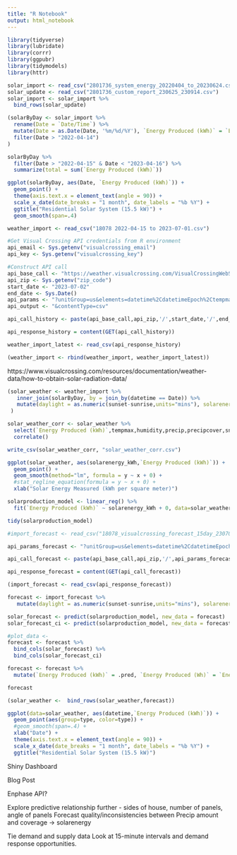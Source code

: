 ```yaml
---
title: "R Notebook"
output: html_notebook
---
```


```r
library(tidyverse)
library(lubridate)
library(corrr)
library(ggpubr)
library(tidymodels)
library(httr)
```

```r

solar_import <- read_csv("2801736_system_energy_20220404_to_20230624.csv")
solar_update <- read_csv("2801736_custom_report_230625_230914.csv")
solar_import <- solar_import %>% 
  bind_rows(solar_update)

(solarByDay <- solar_import %>% 
  rename(Date = `Date/Time`) %>% 
  mutate(Date = as.Date(Date, '%m/%d/%Y'), `Energy Produced (kWh)` = `Energy Produced (Wh)`/1000) %>% 
  filter(Date > "2022-04-14")
)

```


```r
solarByDay %>% 
  filter(Date > "2022-04-15" & Date < "2023-04-16") %>% 
  summarize(total = sum(`Energy Produced (kWh)`))

```


```r
ggplot(solarByDay, aes(Date, `Energy Produced (kWh)`)) +
  geom_point() + 
  theme(axis.text.x = element_text(angle = 90)) +
  scale_x_date(date_breaks = "1 month", date_labels = "%b %Y") +
  ggtitle("Residential Solar System (15.5 kW)") + 
  geom_smooth(span=.4) 

```


```r
weather_import <- read_csv("18078 2022-04-15 to 2023-07-01.csv")

#Get Visual Crossing API credentials from R environment
api_email <- Sys.getenv("visualcrossing_email")
api_key <- Sys.getenv("visualcrossing_key")

#Construct API call
api_base_call <- "https://weather.visualcrossing.com/VisualCrossingWebServices/rest/services/timeline/"
api_zip <- Sys.getenv("zip_code")
start_date <- "2023-07-02"
end_date <- Sys.Date()
api_params <- "?unitGroup=us&elements=datetime%2CdatetimeEpoch%2Ctempmax%2Ctempmin%2Ctemp%2Chumidity%2Cprecip%2Cprecipprob%2Cprecipcover%2Cpreciptype%2Csnow%2Csnowdepth%2Ccloudcover%2Cvisibility%2Csolarradiation%2Csolarenergy%2Cuvindex%2Csunrise%2Csunset&include=days&key="
api_output <- "&contentType=csv"

api_call_history <- paste(api_base_call,api_zip,'/',start_date,'/',end_date,api_params,api_key,api_output, sep='')

api_response_history = content(GET(api_call_history))

weather_import_latest <- read_csv(api_response_history)

(weather_import <- rbind(weather_import, weather_import_latest))

```

https://www.visualcrossing.com/resources/documentation/weather-data/how-to-obtain-solar-radiation-data/

```r

(solar_weather <- weather_import %>% 
   inner_join(solarByDay, by = join_by(datetime == Date)) %>% 
   mutate(daylight = as.numeric(sunset-sunrise,units="mins"), solarenergy_kWh = solarenergy/3.6, type = "Historical")
 )

solar_weather_corr <- solar_weather %>% 
  select(`Energy Produced (kWh)`,tempmax,humidity,precip,precipcover,snow,snowdepth,cloudcover,visibility,solarradiation,,solarenergy,uvindex,daylight) %>% 
  correlate()

write_csv(solar_weather_corr, "solar_weather_corr.csv")

ggplot(solar_weather, aes(solarenergy_kWh,`Energy Produced (kWh)`)) +
  geom_point() +
  geom_smooth(method="lm", formula = y ~ x + 0) +
  #stat_regline_equation(formula = y ~ x + 0) +
  xlab("Solar Energy Measured (kWh per square meter)") 

```

```r

solarproduction_model <- linear_reg() %>% 
  fit(`Energy Produced (kWh)` ~ solarenergy_kWh + 0, data=solar_weather)

tidy(solarproduction_model)
```

```r
#import_forecast <- read_csv("18078_visualcrossing_forecast_15day_230702.csv")

api_params_forecast <- "?unitGroup=us&elements=datetime%2CdatetimeEpoch%2Ctempmax%2Ctempmin%2Ctemp%2Chumidity%2Cprecip%2Cprecipprob%2Cprecipcover%2Cpreciptype%2Csnow%2Csnowdepth%2Ccloudcover%2Cvisibility%2Csolarradiation%2Csolarenergy%2Cuvindex%2Csunrise%2Csunset&include=days&key="

api_call_forecast <- paste(api_base_call,api_zip,'/',api_params_forecast,api_key,api_output, sep='')

api_response_forecast = content(GET(api_call_forecast))

(import_forecast <- read_csv(api_response_forecast))

forecast <- import_forecast %>%  
   mutate(daylight = as.numeric(sunset-sunrise,units="mins"), solarenergy_kWh = solarenergy/3.6, type = "Forecast")

solar_forecast <- predict(solarproduction_model, new_data = forecast) 
solar_forecast_ci <- predict(solarproduction_model, new_data = forecast, type="conf_int")

#plot_data <- 
forecast <- forecast %>% 
  bind_cols(solar_forecast) %>% 
  bind_cols(solar_forecast_ci) 

forecast <- forecast %>% 
  mutate(`Energy Produced (kWh)` = .pred, `Energy Produced (Wh)` = `Energy Produced (kWh)`*1000)

forecast
```

```r
(solar_weather <-  bind_rows(solar_weather,forecast))

ggplot(data=solar_weather, aes(datetime,`Energy Produced (kWh)`)) +
  geom_point(aes(group=type, color=type)) + 
  #geom_smooth(span=.4) +
  xlab("Date") +
  theme(axis.text.x = element_text(angle = 90)) +
  scale_x_date(date_breaks = "1 month", date_labels = "%b %Y") +
  ggtitle("Residential Solar System (15.5 kW)") 


```

Shiny Dashboard 

Blog Post

Enphase API? 

Explore predictive relationship further
- sides of house, number of panels, angle of panels
Forecast quality/inconsistencies between Precip amount and coverage -> solarenergy

Tie demand and supply data
Look at 15-minute intervals and demand response opportunities. 
